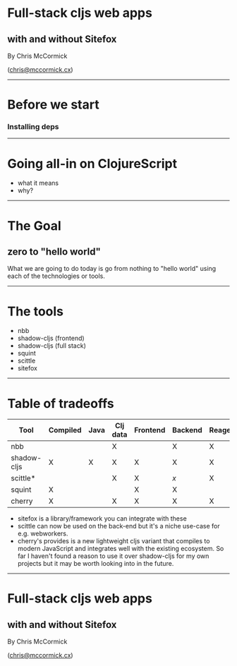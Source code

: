 
<!--
// import themeModule from './theme'
// export const theme = themeModule
-->

# Full-stack cljs web apps
## with and without Sitefox

By Chris McCormick

(chris@mccormick.cx)

---

# Before we start
### Installing deps

---

# Going all-in on ClojureScript

- what it means
- why?

---

# The Goal
## zero to "hello world"

<Notes>
What we are going to do today is go from nothing to "hello world" using each of the technologies or tools.
</Notes>

---

# The tools

- nbb
- shadow-cljs (frontend)
- shadow-cljs (full stack)
- squint
- scittle
- sitefox

---

# Table of tradeoffs

| Tool        | Compiled | Java | Clj data | Frontend | Backend | Reagent |
|-------------|----------|------|----------|----------|---------|---------|
| nbb         |          |      | X        |          | X       | X       |
| shadow-cljs | X        | X    | X        | X        | X       | X       |
| scittle*    |          |      | X        | X        | *x*     | X       |
| squint      | X        |      |          | X        | X       |         |
| cherry      | X        |      | X        | X        | X       | X       |


<Notes>

* sitefox is a library/framework you can integrate with these
* scittle can now be used on the back-end but it's a niche use-case for e.g. webworkers.
* cherry's provides is a new lightweight cljs variant that compiles to modern JavaScript and integrates well with the existing ecosystem. So far I haven't found a reason to use it over shadow-cljs for my own projects but it may be worth looking into in the future.

</Notes>

---

# Full-stack cljs web apps
## with and without Sitefox

By Chris McCormick

(chris@mccormick.cx)

<Notes>


</Notes>
